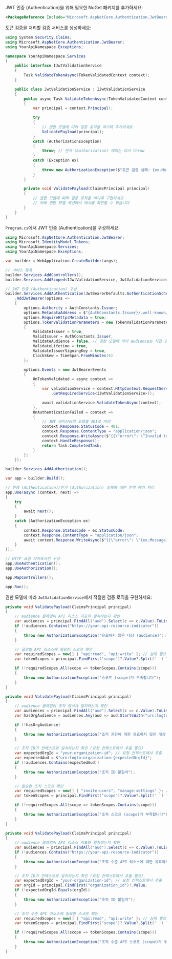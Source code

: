 
JWT 인증 (Authentication)을 위해 필요한 NuGet 패키지를 추가하세요:

```xml
<PackageReference Include="Microsoft.AspNetCore.Authentication.JwtBearer" Version="8.0.0" />
```

토큰 검증을 처리할 검증 서비스를 생성하세요:

```csharp title="JwtValidationService.cs"
using System.Security.Claims;
using Microsoft.AspNetCore.Authentication.JwtBearer;
using YourApiNamespace.Exceptions;

namespace YourApiNamespace.Services
{
    public interface IJwtValidationService
    {
        Task ValidateTokenAsync(TokenValidatedContext context);
    }

    public class JwtValidationService : IJwtValidationService
    {
        public async Task ValidateTokenAsync(TokenValidatedContext context)
        {
            var principal = context.Principal!;

            try
            {
                // 권한 모델에 따라 검증 로직을 여기에 추가하세요
                ValidatePayload(principal);
            }
            catch (AuthorizationException)
            {
                throw; // 인가 (Authorization) 예외는 다시 throw
            }
            catch (Exception ex)
            {
                throw new AuthorizationException($"토큰 검증 실패: {ex.Message}", 401);
            }
        }

        private void ValidatePayload(ClaimsPrincipal principal)
        {
            // 권한 모델에 따라 검증 로직을 여기에 구현하세요
            // 아래 권한 모델 섹션에서 예시를 확인할 수 있습니다
        }
    }
}
```

`Program.cs`에서 JWT 인증 (Authentication)을 구성하세요:

```csharp title="Program.cs"
using Microsoft.AspNetCore.Authentication.JwtBearer;
using Microsoft.IdentityModel.Tokens;
using YourApiNamespace.Services;
using YourApiNamespace.Exceptions;

var builder = WebApplication.CreateBuilder(args);

// 서비스 등록
builder.Services.AddControllers();
builder.Services.AddScoped<IJwtValidationService, JwtValidationService>();

// JWT 인증 (Authentication) 구성
builder.Services.AddAuthentication(JwtBearerDefaults.AuthenticationScheme)
    .AddJwtBearer(options =>
    {
        options.Authority = AuthConstants.Issuer;
        options.MetadataAddress = $"{AuthConstants.Issuer}/.well-known/openid_configuration";
        options.RequireHttpsMetadata = true;
        options.TokenValidationParameters = new TokenValidationParameters
        {
            ValidateIssuer = true,
            ValidIssuer = AuthConstants.Issuer,
            ValidateAudience = false, // 권한 모델에 따라 audience는 직접 검증
            ValidateLifetime = true,
            ValidateIssuerSigningKey = true,
            ClockSkew = TimeSpan.FromMinutes(5)
        };

        options.Events = new JwtBearerEvents
        {
            OnTokenValidated = async context =>
            {
                var validationService = context.HttpContext.RequestServices
                    .GetRequiredService<IJwtValidationService>();

                await validationService.ValidateTokenAsync(context);
            },
            OnAuthenticationFailed = context =>
            {
                // JWT 라이브러리 오류를 401로 처리
                context.Response.StatusCode = 401;
                context.Response.ContentType = "application/json";
                context.Response.WriteAsync($"{{\"error\": \"Invalid token\"}}");
                context.HandleResponse();
                return Task.CompletedTask;
            }
        };
    });

builder.Services.AddAuthorization();

var app = builder.Build();

// 인증 (Authentication)/인가 (Authorization) 실패에 대한 전역 에러 처리
app.Use(async (context, next) =>
{
    try
    {
        await next();
    }
    catch (AuthorizationException ex)
    {
        context.Response.StatusCode = ex.StatusCode;
        context.Response.ContentType = "application/json";
        await context.Response.WriteAsync($"{{\"error\": \"{ex.Message}\"}}");
    }
});

// HTTP 요청 파이프라인 구성
app.UseAuthentication();
app.UseAuthorization();

app.MapControllers();

app.Run();
```

권한 모델에 따라 `JwtValidationService`에서 적절한 검증 로직을 구현하세요:

<Tabs groupId="permission-models">
<TabItem value="global-api-resources" label="글로벌 API 리소스">

```csharp title="JwtValidationService.cs"
private void ValidatePayload(ClaimsPrincipal principal)
{
    // audience 클레임이 API 리소스 지표와 일치하는지 확인
    var audiences = principal.FindAll("aud").Select(c => c.Value).ToList();
    if (!audiences.Contains("https://your-api-resource-indicator"))
    {
        throw new AuthorizationException("유효하지 않은 대상 (audience)");
    }

    // 글로벌 API 리소스에 필요한 스코프 확인
    var requiredScopes = new[] { "api:read", "api:write" }; // 실제 필요한 스코프로 교체
    var tokenScopes = principal.FindFirst("scope")?.Value?.Split(' ') ?? Array.Empty<string>();

    if (!requiredScopes.All(scope => tokenScopes.Contains(scope)))
    {
        throw new AuthorizationException("스코프 (scope)가 부족합니다");
    }
}
```

</TabItem>
<TabItem value="organization-permissions" label="조직 (비-API) 권한">

```csharp title="JwtValidationService.cs"
private void ValidatePayload(ClaimsPrincipal principal)
{
    // audience 클레임이 조직 형식과 일치하는지 확인
    var audiences = principal.FindAll("aud").Select(c => c.Value).ToList();
    var hasOrgAudience = audiences.Any(aud => aud.StartsWith("urn:logto:organization:"));

    if (!hasOrgAudience)
    {
        throw new AuthorizationException("조직 권한에 대한 유효하지 않은 대상 (audience)");
    }

    // 조직 ID가 컨텍스트와 일치하는지 확인 (요청 컨텍스트에서 추출 필요)
    var expectedOrgId = "your-organization-id"; // 요청 컨텍스트에서 추출
    var expectedAud = $"urn:logto:organization:{expectedOrgId}";
    if (!audiences.Contains(expectedAud))
    {
        throw new AuthorizationException("조직 ID 불일치");
    }

    // 필요한 조직 스코프 확인
    var requiredScopes = new[] { "invite:users", "manage:settings" }; // 실제 필요한 스코프로 교체
    var tokenScopes = principal.FindFirst("scope")?.Value?.Split(' ') ?? Array.Empty<string>();

    if (!requiredScopes.All(scope => tokenScopes.Contains(scope)))
    {
        throw new AuthorizationException("조직 스코프 (scope)가 부족합니다");
    }
}
```

</TabItem>
<TabItem value="organization-level-api-resources" label="조직 수준 API 리소스">

```csharp title="JwtValidationService.cs"
private void ValidatePayload(ClaimsPrincipal principal)
{
    // audience 클레임이 API 리소스 지표와 일치하는지 확인
    var audiences = principal.FindAll("aud").Select(c => c.Value).ToList();
    if (!audiences.Contains("https://your-api-resource-indicator"))
    {
        throw new AuthorizationException("조직 수준 API 리소스에 대한 유효하지 않은 대상 (audience)");
    }

    // 조직 ID가 컨텍스트와 일치하는지 확인 (요청 컨텍스트에서 추출 필요)
    var expectedOrgId = "your-organization-id"; // 요청 컨텍스트에서 추출
    var orgId = principal.FindFirst("organization_id")?.Value;
    if (!expectedOrgId.Equals(orgId))
    {
        throw new AuthorizationException("조직 ID 불일치");
    }

    // 조직 수준 API 리소스에 필요한 스코프 확인
    var requiredScopes = new[] { "api:read", "api:write" }; // 실제 필요한 스코프로 교체
    var tokenScopes = principal.FindFirst("scope")?.Value?.Split(' ') ?? Array.Empty<string>();

    if (!requiredScopes.All(scope => tokenScopes.Contains(scope)))
    {
        throw new AuthorizationException("조직 수준 API 스코프 (scope)가 부족합니다");
    }
}
```

</TabItem>
</Tabs>
